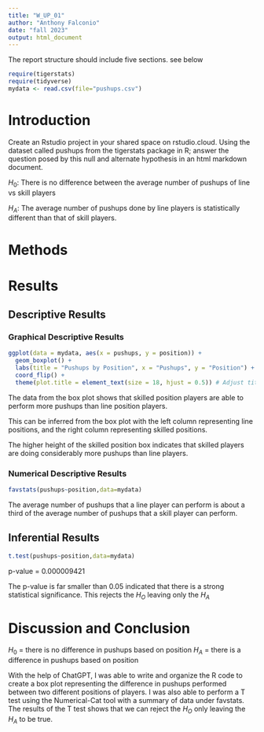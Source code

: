 ```yaml
---
title: "W_UP_01"
author: "Anthony Falconio"
date: "fall 2023"
output: html_document
---
```




The report structure should include five sections.  see below



```r
require(tigerstats)
require(tidyverse)
mydata <- read.csv(file="pushups.csv")
```

# Introduction

<!--In this section you explain what you are trying to show. Where did the data come from? What is the research or other question you are trying to answer?!-->

Create an Rstudio project in your shared space on rstudio.cloud.  Using the dataset called pushups from the tigerstats package in R; answer the question posed by this null and alternate hypothesis in an html markdown document.

$H_0$: There is no difference between the average number of pushups of line vs skill players

$H_A$: The average number of pushups done by line players is statistically different than that of skill players.

# Methods

<!--Decide on your methods: use "variable analysis" or other appropriate descriptors. Make sure to choose at least one graphical method and at least one numerical method.!-->

# Results

<!--Divide this section into two sub-sections: One for your descriptive results and one for your inferential results.!-->

## Descriptive Results

### Graphical Descriptive Results

<!--Graphical results here. Make sure to show your code. Provide appropriate labels for axes, giving units if possible, and provide a good title for the graph, too. Use the graphical results to describe the patterns if any that exist in the data as focused toward the research question!-->

```r
ggplot(data = mydata, aes(x = pushups, y = position)) +
  geom_boxplot() +
  labs(title = "Pushups by Position", x = "Pushups", y = "Position") +
  coord_flip() +
  theme(plot.title = element_text(size = 18, hjust = 0.5)) # Adjust title size and position
```

  
The data from the box plot shows that skilled position players are able to perform more pushups than line position players. 

This can be inferred from the box plot with the left column representing line positions, and the right column representing skilled positions. 

The higher height of the skilled position box indicates that skilled players are doing considerably more pushups than line players.

### Numerical Descriptive Results

<!--Numerical results go here. Use the numerical results to describe the patterns if any that exist in the data as focused toward the research question!-->

```r
favstats(pushups~position,data=mydata)
```

The average number of pushups that a line player can perform is about a third of the average number of pushups that a skill player can perform.

## Inferential Results

<!--State hypothesis clearly. Make sure your discussion of the inferential test covers all the aspects that the test output produces, such as test statistic, p-value etc. Make a decision about the null hypothesis, explain the assumptions on which the selected test/procedure was based, and why the chosen procedure satisfys the assumptions and is appropriate to answer the research question!-->


```r
t.test(pushups~position,data=mydata)
```
p-value = 0.000009421

The p-value is far smaller than 0.05 indicated that there is a strong statistical significance. This rejects the $H_O$ leaving only the $H_A$

# Discussion and Conclusion

<!--Discussion and conclusion here. If you found a relationship be sure to consider whether the relationship occurs because one of the variavbles causes the other, or whether they perhasps are related for some other reason. Watch the chapter 6 videos from the GeorgeTown videos collection.!-->

$H_0$ = there is no difference in pushups based on position
$H_A$ = there is a difference in pushups based on position

With the help of ChatGPT, I was able to write and organize the R code to create a box plot representing the difference in pushups performed between two different positions of players. I was also able to perform a T test using the Numerical-Cat tool with a summary of data under favstats. The results of the T test shows that we can reject the $H_O$ only leaving the $H_A$ to be true.